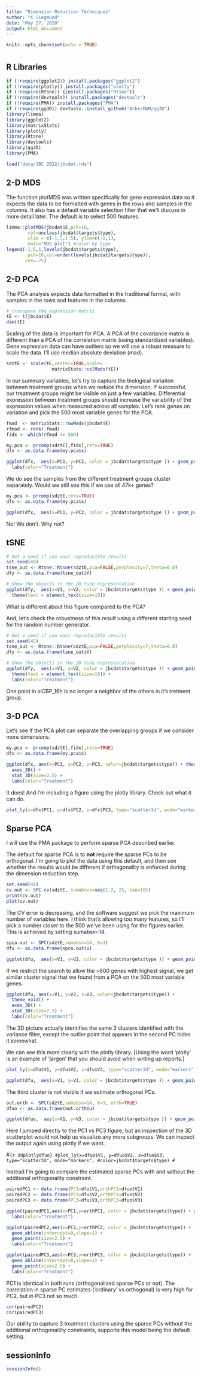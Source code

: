 ```yaml
---
title: "Dimension Reduction Techniques"
author: "K Siegmund"
date: "May 27, 2020"
output: html_document
---
```


```r
knitr::opts_chunk$set(echo = TRUE)
```
# {.tabset}

## R Libraries

```r
if (!require(ggplot2)) install.packages("ggplot2")
if (!require(plotly)) install.packages("plotly")
if (!require(Rtsne)) {install.packages("Rtsne")}
if (!require(devtools)) install.packages("devtools")
if (!require(PMA)) install.packages("PMA")
if (!require(gg3D)) devtools::install_github("AckerDWM/gg3D")
library(limma)
library(ggplot2)
library(matrixStats)
library(plotly)
library(Rtsne)
library(devtools)
library(gg3D)
library(PMA)
```


```r
load("data/JBC 2012/jbcdat.rda")
```

## 2-D MDS 

The function plotMDS was written specifically for gene expression data so it expects the data to be formatted with genes in the rows and samples in the columns. It also has a default variable selection filter that we'll discuss in more detail later. The default is to select 500 features.
```r
limma::plotMDS(jbcdat$E,pch=16,
        col=unclass(jbcdat$targets$type),
        xlim = c(-1.5,1.5), ylim=c(-1,1),
        main="MDS plot") #color by type
legend(-1.5,1,levels(jbcdat$targets$type),
        pch=16,col=order(levels(jbcdat$targets$type)),
       cex=.75)
```

## 2-D PCA

The PCA analysis expects data formatted in the traditional format, with samples in the rows and features in the columns. 
```r
# transpose the expression matrix
tE <- t(jbcdat$E)
dim(tE)
```

Scaling of the data is important for PCA. A PCA of the covariance matrix is different than a PCA of the correlation matrix (using standardized variables). Gene expression data can have outliers so we will use a robust measure to scale the data. I'll use median absolute deviation (mad).

```r
sdztE <- scale(tE,center=TRUE,scale=
                 matrixStats::colMads(tE))
```

In our summary variables, let's try to capture the biological variation between treatment groups when we reduce the dimension. If successful, our treatment groups might be visible on just a few variables. Differential expression between treatment groups should increase the variability of the expression values when measured across all samples. Let's rank genes on variation and pick the 500 most variable genes for the PCA.

```r
fmad  <- matrixStats::rowMads(jbcdat$E)
rfmad <- rank(-fmad)
fidx <- which(rfmad <= 500)
```

```r
my.pca <- prcomp(sdztE[,fidx],retx=TRUE)
dfx <- as.data.frame(my.pca$x)

ggplot(dfx,  aes(x=PC1, y=PC2, color = jbcdat$targets$type )) + geom_point(size=2.5) +
  labs(color="Treatment")
```

We do see the samples from the different treatment groups cluster separately. Would we still see this if we use all 47k+ genes?

```r
my.pca <- prcomp(sdztE,retx=TRUE)
dfx <- as.data.frame(my.pca$x)

ggplot(dfx,  aes(x=PC1, y=PC2, color = jbcdat$targets$type )) + geom_point(size=2.5) + labs(color="Treatment")
```

No! We don't. Why not? 



## tSNE

```r
# Set a seed if you want reproducible results
set.seed(48)
tsne_out <- Rtsne::Rtsne(sdztE,pca=FALSE,perplexity=7,theta=0.0) 
dfy <- as.data.frame(tsne_out$Y)
```

```r
# Show the objects in the 2D tsne representation
ggplot(dfy,  aes(x=V1, y=V2, color = jbcdat$targets$type )) + geom_point(size=2.5) +
  theme(text = element_text(size=18))
```

What is different about this figure compared to the PCA?

And, let's check the robustness of this result using a different starting seed for the random number generator.
```r
# Set a seed if you want reproducible results
set.seed(45)
tsne_out <- Rtsne::Rtsne(sdztE,pca=FALSE,perplexity=7,theta=0.0) 
dfy <- as.data.frame(tsne_out$Y)
```

```r
# Show the objects in the 2D tsne representation
ggplot(dfy,  aes(x=V1, y=V2, color = jbcdat$targets$type )) + geom_point(size=2.5) +
  theme(text = element_text(size=18)) +
  labs(color="Treatment")
```

One point in siCBP_16h is no longer a neighbor of the others in it's tretment group.

## 3-D PCA 

Let's see if the PCA plot can separate the overlapping groups if we consider more dimensions.

```r
my.pca <- prcomp(sdztE[,fidx],retx=TRUE)
dfx <- as.data.frame(my.pca$x)

ggplot(dfx, aes(x=PC1, y=PC2, z=PC3, color=jbcdat$targets$type)) + theme_void() +
  axes_3D() +
  stat_3D(size=2.5) +
  labs(color="Treatment")
```

It does!   And I'm including a figure using the plotly library. Check out what it can do.

```r
plot_ly(x=dfx$PC1, y=dfx$PC2, z=dfx$PC3, type="scatter3d", mode="markers", color=jbcdat$targets$type)
```

## Sparse PCA

I will use the PMA package to perform sparse PCA described earlier.

The default for sparse PCA is to **not** require the sparse PCs to be orthogonal. I'm going to plot the data using this default, and then see whether the results would be different if orthagonality is enforced during the dimension reduction step.

```r
set.seed(48)
cv.out <- SPC.cv(sdztE, sumabsvs=seq(1.2, 25, len=10))
print(cv.out)
plot(cv.out)
```

The CV error is decreasing, and the software suggest we pick the maximum number of variables here. I think that's allowing too many features, so I'll pick a number closer to the 500 we've been using for the figures earlier. This is achieved by setting sumabsv=14. 

```r
spca.out <- SPC(sdztE,sumabsv=14, K=3)
dfu <- as.data.frame(spca.out$u)
```

```r
ggplot(dfu,  aes(x=V1, y=V2, color = jbcdat$targets$type )) + geom_point(size=2.5) + labs(color="Treatment")
```

If we restrict the search to allow the ~600 genes with highest signal, we get similar cluster signal that we found from a PCA on the 500 most variable genes.

```r
ggplot(dfu, aes(x=V1, y=V2, z=V3, color=jbcdat$targets$type)) + 
  theme_void() +
  axes_3D() +
  stat_3D(size=2.5) +
  labs(color="Treatment")
```

The 3D picture actually identifies the same 3 clusters identified with the variance filter, except the outlier point that appears in the second PC hides it somewhat.

We can see this more clearly with the plotly library. [Using the word 'plotly' is an example of 'jargon' that you should avoid when writing up reports.]

```r
plot_ly(x=dfu$V1, y=dfu$V2, z=dfu$V3, type="scatter3d", mode="markers", color=jbcdat$targets$type)
```

```r
ggplot(dfu,  aes(x=V1, y=V3, color = jbcdat$targets$type )) + geom_point(size=2.5) + labs(color="Treatment")
```

The third cluster is not visible if we estimate orthogonal PCs. 
```r
out.orth <- SPC(sdztE,sumabsv=14, K=3, orth=TRUE)
dfuo <- as.data.frame(out.orth$u)
```
```r
ggplot(dfuo,  aes(x=V1, y=V3, color = jbcdat$targets$type )) + geom_point(size=2.5) + labs(color = "Treatment")
```

Here I jumped directly to the PC1 vs PC3 figure, but an inspection of the 3D scatterplot would not help us visualize any more subgroups. We can inspect the output again using plotly if we want.

#```{r 3dplotlydfuo}
#plot_ly(x=dfuo$V1, y=dfuo$V2, z=dfuo$V3, type="scatter3d", mode="markers", #color=jbcdat$targets$type)
#```

Instead I'm going to compare the estimated sparse PCs with and without the additional orthogonality constraint. 

```r
pairedPC1 <- data.frame(PC1=dfu$V1,orthPC1=dfuo$V1)
pairedPC2 <- data.frame(PC2=dfu$V2,orthPC2=dfuo$V2)
pairedPC3 <- data.frame(PC3=dfu$V3,orthPC3=dfuo$V3)
```

```r
ggplot(pairedPC1,aes(x=PC1,y=orthPC1, color = jbcdat$targets$type)) + geom_point(size=2.5) +
  labs(color="Treatment")
```

```r
ggplot(pairedPC2,aes(x=PC2,y=orthPC2, color = jbcdat$targets$type)) +
  geom_abline(intercept=0,slope=1) + 
  geom_point(size=2.5) +
  labs(color="Treatment")
```

```r
ggplot(pairedPC3,aes(x=PC3,y=orthPC3, color = jbcdat$targets$type)) +
  geom_abline(intercept=0,slope=1) + 
  geom_point(size=2.5) +
  labs(color="Treatment")
```

PC1 is identical in both runs (orthogonalized sparse PCs or not). The correlation in sparse PC estimates ('ordinary' vs orthogonal) is very high for PC2, but in PC3 not so much.

```r
cor(pairedPC2)
cor(pairedPC3)
```

Our ability to capture 3 treatment clusters using the sparse PCs without the additional orthogonalilty constraints, supports this model being the default setting.

## sessionInfo

```r
sessionInfo()
```

